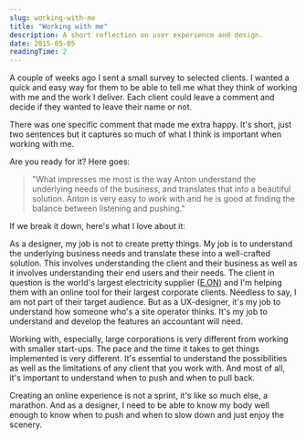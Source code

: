 ```yaml
---
slug: working-with-me
title: "Working with me"
description: A short reflection on user experience and design.
date: 2015-05-05
readingTime: 2
---
```


A couple of weeks ago I sent a small survey to selected clients. I wanted a quick and easy way for them to be able to tell me what they think of working with me and the work I deliver. Each client could leave a comment and decide if they wanted to leave their name or not.

There was one specific comment that made me extra happy. It's short, just two sentences but it captures so much of what I think is important when working with me.

Are you ready for it? Here goes:

> "What impresses me most is the way Anton understand the underlying needs of the business, and translates that into a beautiful solution. Anton is very easy to work with and he is good at finding the balance between listening and pushing."

If we break it down, here's what I love about it:

As a designer, my job is not to create pretty things. My job is to understand the underlying business needs and translate these into a well-crafted solution. This involves understanding the client and their business as well as it involves understanding their end users and their needs. The client in question is the world's largest electricity supplier (<a href="http://www.eon.com/en.html" target="_blank">E.ON</a>) and I'm helping them with an online tool for their largest corporate clients. Needless to say, I am not part of their target audience. But as a UX-designer, it's my job to understand how someone who's a site operator thinks. It's my job to understand and develop the features an accountant will need.

Working with, especially, large corporations is very different from working with smaller start-ups. The pace and the time it takes to get things implemented is very different. It's essential to understand the possibilities as well as the limitations of any client that you work with. And most of all, it's important to understand when to push and when to pull back.

Creating an online experience is not a sprint, it's like so much else, a marathon. And as a designer, I need to be able to know my body well enough to know when to push and when to slow down and just enjoy the scenery.
